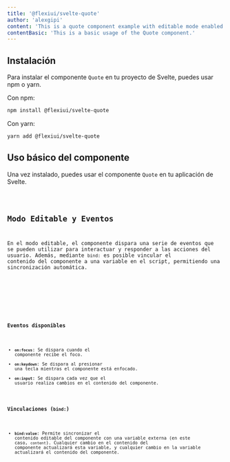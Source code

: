 ```yaml
---
title: '@flexiui/svelte-quote'
author: 'alexgipi'
content: 'This is a quote component example with editable mode enabled.'
contentBasic: 'This is a basic usage of the Quote component.'
---
```



## Instalación

Para instalar el componente `Quote` en tu proyecto de Svelte, puedes usar npm o yarn.

Con npm:

```bash
npm install @flexiui/svelte-quote
```

Con yarn:

```bash
yarn add @flexiui/svelte-quote
```

## Uso básico del componente

Una vez instalado, puedes usar el componente `Quote` en tu aplicación de Svelte.

<div class="card preview rounded">
  <QuoteBasicExample />
</div>

<Code code={QuoteBasicExampleRaw} lang="svelte" />

## Modo Editable y Eventos

En el modo editable, el componente dispara una serie de eventos que se pueden utilizar para interactuar y responder a las acciones del usuario. Además, mediante `bind:` es posible vincular el contenido del componente a una variable en el script, permitiendo una sincronización automática.

<div class="card preview rounded">
  <QuoteEditableExample />
</div>

<Code code={QuoteEditableExampleRaw} lang="svelte" />

### Eventos disponibles

- **`on:focus`**: Se dispara cuando el componente recibe el foco.
- **`on:keydown`**: Se dispara al presionar una tecla mientras el componente está enfocado.
- **`on:input`**: Se dispara cada vez que el usuario realiza cambios en el contenido del componente.

### Vinculaciones (`bind:`)

- **`bind:value`**: Permite sincronizar el contenido editable del componente con una variable externa (en este caso, `content`). Cualquier cambio en el contenido del componente actualizará esta variable, y cualquier cambio en la variable actualizará el contenido del componente.
